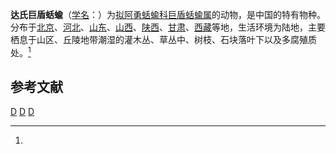 {{Speciesbox
| taxon = Macrochlamys davidi
| binomial_authority = (Deshayes, 1874)<ref name='id11032'>{{cite web| url =http://www.bioinfo.cn/db05/BjdwSpecies.php?action=view&id=11032| title =达氏巨盾蛞蝓| work =《中国动物物种编目数据库》| publisher =中国科学院微生物研究所| author =中国科学院动物研究所| accessdate =2009-04-28| deadurl =yes| archiveurl =https://web.archive.org/web/20160305102134/http://www.bioinfo.cn/db05/BjdwSpecies.php?action=view&id=11032| archivedate =2016-03-05}}</ref>
}}

'''达氏巨盾蛞蝓'''（[[学名|学名]]：{{lang|la|''Macrochlamys davidi''}}）为[[拟阿勇蛞蝓科|拟阿勇蛞蝓科]][[巨盾蛞蝓属|巨盾蛞蝓属]]的动物，是中国的特有物种。分布于[[北京|北京]]、[[河北|河北]]、[[山东|山东]]、[[山西|山西]]、[[陕西|陕西]]、[[甘肃|甘肃]]、[[西藏|西藏]]等地，生活环境为陆地，主要栖息于山区、丘陵地带潮湿的灌木丛、草丛中、树枝、石块落叶下以及多腐殖质处。<ref name='id11032'/>

== 参考文献 ==
{{reflist}}

{{taxonbar}}
[[Category:_中国特有种|D]]
[[Category:_1874年描述的动物|D]]
[[Category:巨盾蛞蝓属|D]]